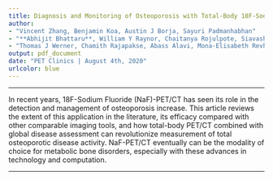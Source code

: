 ```yaml
---
title: Diagnosis and Monitoring of Osteoporosis with Total-Body 18F-Sodium Fluoride-PET/CT
author:
- "Vincent Zhang, Benjamin Koa, Austin J Borja, Sayuri Padmanhabhan"
- "**Abhijit Bhattaru**, William Y Raynor, Chaitanya Rojulpote, Siavash M Seraj"
- "Thomas J Werner, Chamith Rajapakse, Abass Alavi, Mona-Elisabeth Revheim"
output: pdf_document
date: "PET Clinics | August 4th, 2020"
urlcolor: blue
---
```

***
\noindent
In recent years, 18F-Sodium Fluoride (NaF)-PET/CT has seen its role in the detection and management of osteoporosis increase. This article reviews the extent of this application in the literature, its efficacy compared with other comparable imaging tools, and how total-body PET/CT combined with global disease assessment can revolutionize measurement of total osteoporotic disease activity. NaF-PET/CT eventually can be the modality of choice for metabolic bone disorders, especially with these advances in technology and computation.

***

\begin{center}

DOI:\href {https://doi.org/10.1016/j.cpet.2020.06.011}{10.1016/j.cpet.2020.06.011} | Pubmed: \href {https://pubmed.ncbi.nlm.nih.gov/32768370/}{32768370}

\end{center}
